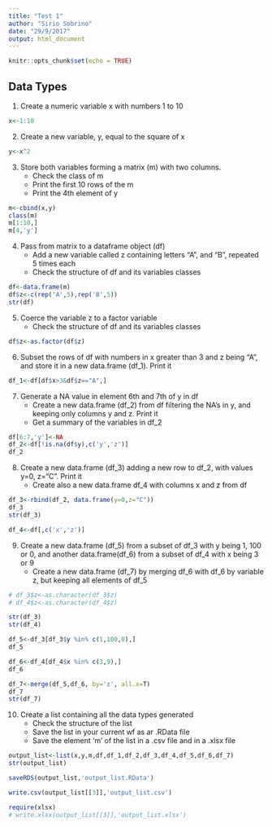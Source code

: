 ```yaml
---
title: "Test 1"
author: "Sirio Sobrino"
date: "29/9/2017"
output: html_document
---
```


```r
knitr::opts_chunk$set(echo = TRUE)
```

## Data Types

1. Create a numeric variable x with numbers 1 to 10

```r
x<-1:10
```

2. Create a new variable, y, equal to the square of x

```r
y<-x^2
```

3. Store both variables forming a matrix (m) with two columns.
   + Check the class of m
   + Print the first 10 rows of the m
   + Print the 4th element of y 

```r
m<-cbind(x,y)
class(m)
m[1:10,]
m[4,'y']
```

4. Pass from matrix to a dataframe object (df)
   + Add a new variable called z containing letters "A", and "B", repeated 5 times each
   + Check the structure of df and its variables classes

```r
df<-data.frame(m)
df$z<-c(rep('A',5),rep('B',5))
str(df)
```

5. Coerce the variable z to a factor variable
   + Check the structure of df and its variables classes

```r
df$z<-as.factor(df$z)
```



6. Subset the rows of df with numbers in x greater than 3 and z being "A", and store it in a new data.frame (df_1). Print it

```r
df_1<-df[df$x>3&df$z=="A",]
```


7. Generate a NA value in element 6th and 7th of y in df 
   + Create a new data.frame (df_2) from df filtering the NA's in y, and keeping only columns y and z. Print it
   + Get a summary of the variables in df_2

```r
df[6:7,'y']<-NA
df_2<-df[!is.na(df$y),c('y','z')]
df_2
```

8. Create a new data.frame (df_3) adding a new row to df_2, with values y=0, z="C". Print it
   + Create also a new data.frame df_4 with columns x and z from df

```r
df_3<-rbind(df_2, data.frame(y=0,z="C"))
df_3
str(df_3)

df_4<-df[,c('x','z')]
```


9. Create a new data.frame (df_5) from a subset of df_3 with y being 1, 100 or 0, 
    and another data.frame(df_6) from a subset of df_4 with x being 3 or 9 
   + Create a new data.frame (df_7) by merging df_6 with df_6 by variable z, but keeping all elements of df_5

```r
# df_3$z<-as.character(df_3$z)
# df_4$z<-as.character(df_4$z)

str(df_3)
str(df_4)

df_5<-df_3[df_3$y %in% c(1,100,0),]
df_5 

df_6<-df_4[df_4$x %in% c(3,9),]
df_6 

df_7<-merge(df_5,df_6, by='z', all.x=T)
df_7
str(df_7)
```


10. Create a list containing all the data types generated
    + Check the structure of the list
    + Save the list in your current wf as ar .RData file
    + Save the element 'm' of the list in a .csv file and in a .xlsx file
    
```r
output_list<-list(x,y,m,df,df_1,df_2,df_3,df_4,df_5,df_6,df_7)
str(output_list)

saveRDS(output_list,'output_list.RData')

write.csv(output_list[[3]],'output_list.csv')

require(xlsx)
# write.xlsx(output_list[[3]],'output_list.xlsx')

```
    